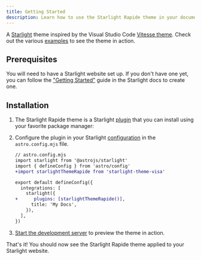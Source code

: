 ```yaml
---
title: Getting Started
description: Learn how to use the Starlight Rapide theme in your documentation.
---
```


A [Starlight](https://starlight.astro.build) theme inspired by the Visual Studio Code [Vitesse theme](https://marketplace.visualstudio.com/items?itemName=antfu.theme-vitesse).
Check out the various [examples](/examples/asides/) to see the theme in action.

## Prerequisites

You will need to have a Starlight website set up.
If you don't have one yet, you can follow the ["Getting Started"](https://starlight.astro.build/getting-started) guide in the Starlight docs to create one.

## Installation


<Steps>

1. The Starlight Rapide theme is a Starlight [plugin](https://starlight.astro.build/reference/plugins/) that you can install using your favorite package manager:

   <PackageManagers pkg="starlight-theme-visa" />

2. Configure the plugin in your Starlight [configuration](https://starlight.astro.build/reference/configuration/#plugins) in the `astro.config.mjs` file.

   ```diff lang="js"
   // astro.config.mjs
   import starlight from '@astrojs/starlight'
   import { defineConfig } from 'astro/config'
   +import starlightThemeRapide from 'starlight-theme-visa'

   export default defineConfig({
     integrations: [
       starlight({
   +      plugins: [starlightThemeRapide()],
         title: 'My Docs',
       }),
     ],
   })
   ```

3. [Start the development server](https://starlight.astro.build/getting-started/#start-the-development-server) to preview the theme in action.

</Steps>

That's it! You should now see the Starlight Rapide theme applied to your Starlight website.
